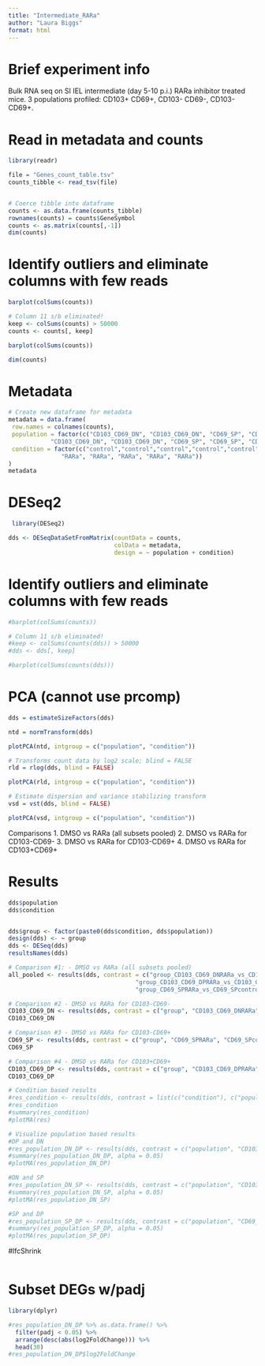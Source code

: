 ```yaml
---
title: "Intermediate_RARa"
author: "Laura Biggs"
format: html
---
```

# Brief experiment info
Bulk RNA seq on SI IEL intermediate (day 5-10 p.i.) RARa inhibitor treated mice. 3 populations profiled: CD103+ CD69+, CD103- CD69-, CD103- CD69+.


# Read in metadata and counts
```r
library(readr)

file = "Genes_count_table.tsv"
counts_tibble <- read_tsv(file)


# Coerce tibble into dataframe
counts <- as.data.frame(counts_tibble)
rownames(counts) = counts$GeneSymbol
counts <- as.matrix(counts[,-1])
dim(counts)
```

# Identify outliers and eliminate columns with few reads
```r
barplot(colSums(counts))

# Column 11 s/b eliminated!
keep <- colSums(counts) > 50000
counts <- counts[, keep]

barplot(colSums(counts))

dim(counts)
```


# Metadata
```r
# Create new dataframe for metadata
metadata = data.frame(
 row.names = colnames(counts),
 population = factor(c("CD103_CD69_DN", "CD103_CD69_DN", "CD69_SP", "CD69_SP", "CD103_CD69_DP", "CD103_CD69_DP",
            "CD103_CD69_DN", "CD103_CD69_DN", "CD69_SP", "CD69_SP", "CD103_CD69_DP")),
 condition = factor(c("control","control","control","control","control","control",
               "RARa", "RARa", "RARa", "RARa", "RARa"))
)
metadata
```


# DESeq2
```r
 library(DESeq2)

dds <- DESeqDataSetFromMatrix(countData = counts,
                              colData = metadata,
                              design = ~ population + condition)

```

# Identify outliers and eliminate columns with few reads
```r
#barplot(colSums(counts))

# Column 11 s/b eliminated!
#keep <- colSums(counts(dds)) > 50000
#dds <- dds[, keep]

#barplot(colSums(counts(dds)))
```


# PCA (cannot use prcomp)
```r
dds = estimateSizeFactors(dds)

ntd = normTransform(dds)

plotPCA(ntd, intgroup = c("population", "condition"))

# Transforms count data by log2 scale; blind = FALSE
rld = rlog(dds, blind = FALSE)

plotPCA(rld, intgroup = c("population", "condition"))

# Estimate dispersion and variance stabilizing transform
vsd = vst(dds, blind = FALSE)

plotPCA(vsd, intgroup = c("population", "condition"))
```

Comparisons
1. DMSO vs RARa (all subsets pooled)
2. DMSO vs RARa for CD103-CD69-
3. DMSO vs RARa for CD103-CD69+
4. DMSO vs RARa for CD103+CD69+

# Results
```r
dds$population
dds$condition


dds$group <- factor(paste0(dds$condition, dds$population))
design(dds) <- ~ group
dds <- DESeq(dds)
resultsNames(dds)

# Comparison #1: - DMSO vs RARa (all subsets pooled)
all_pooled <- results(dds, contrast = c("group_CD103_CD69_DNRARa_vs_CD103_CD69_DNcontrol",
                                    "group_CD103_CD69_DPRARa_vs_CD103_CD69_DPcontrol",
                                    "group_CD69_SPRARa_vs_CD69_SPcontrol"))

# Comparison #2 - DMSO vs RARa for CD103-CD69-
CD103_CD69_DN <- results(dds, contrast = c("group", "CD103_CD69_DNRARa", "CD103_CD69_DNcontrol"))
CD103_CD69_DN

# Comparison #3 - DMSO vs RARa for CD103-CD69+
CD69_SP <- results(dds, contrast = c("group", "CD69_SPRARa", "CD69_SPcontrol"))
CD69_SP

# Comparison #4 - DMSO vs RARa for CD103+CD69+
CD103_CD69_DP <- results(dds, contrast = c("group", "CD103_CD69_DPRARa", "CD103_CD69_DPcontrol"))
CD103_CD69_DP
```


```r
# Condition based results
#res_condition <- results(dds, contrast = list(c("condition"), c("population", "CD103_CD69_DN")))
#res_condition
#summary(res_condition)
#plotMA(res)

# Visualize population based results
#DP and DN
#res_population_DN_DP <- results(dds, contrast = c("population", "CD103_CD69_DN", "CD103_CD69_DP"))
#summary(res_population_DN_DP, alpha = 0.05)
#plotMA(res_population_DN_DP)

#DN and SP
#res_population_DN_SP <- results(dds, contrast = c("population", "CD103_CD69_DN", "CD69_SP"))
#summary(res_population_DN_SP, alpha = 0.05)
#plotMA(res_population_DN_SP)

#SP and DP
#res_population_SP_DP <- results(dds, contrast = c("population", "CD69_SP", "CD103_CD69_DP"))
#summary(res_population_SP_DP, alpha = 0.05)
#plotMA(res_population_SP_DP)

```

#lfcShrink
```r

```


# Subset DEGs w/padj
```r
library(dplyr)

#res_population_DN_DP %>% as.data.frame() %>%
  filter(padj < 0.05) %>%
  arrange(desc(abs(log2FoldChange))) %>%
  head(30)
#res_population_DN_DP$log2FoldChange
```

